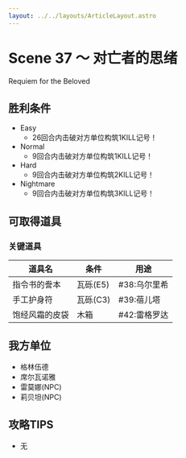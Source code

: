 ```yaml
---
layout: ../../layouts/ArticleLayout.astro
---
```

# Scene 37 ～ 对亡者的思绪  

Requiem for the Beloved

## 胜利条件 

- Easy
  - 26回合内击破对方单位构筑1KILL记号！
- Normal
  - 9回合内击破对方单位构筑1KILL记号！
- Hard
  - 9回合内击破对方单位构筑2KILL记号！
- Nightmare
  - 9回合内击破对方单位构筑3KILL记号！

## 可取得道具 

### 关键道具

|道具名|条件|用途|
|---|---|---|
|指令书的誊本|瓦砾(E5)|#38:乌尔里希|
|手工护身符|瓦砾(C3)|#39:蓓儿塔|
|饱经风霜的皮袋|木箱|#42:雷格罗达|

## 我方单位 

- 格林伍德
- 席尔瓦诺雅
- 雷莫娜(NPC)
- 莉贝坦(NPC)

## 攻略TIPS 

- 无